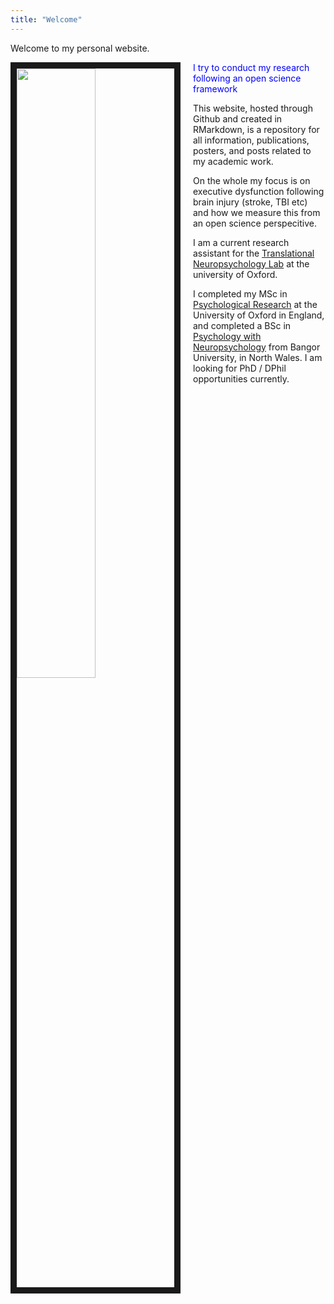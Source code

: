 ```yaml
---
title: "Welcome"
---
```

Welcome to my personal website. 

<img src="Sam_Webb_LabPhoto2.jpg" style="width:50%; border:10px solid; margin-right: 20px" align="left">


<span style="color:blue">I try to conduct my research following an open science framework</span>

This website, hosted through Github and created in RMarkdown, is a repository for all information, publications, posters, and posts related to my academic work. 

On the whole my focus is on executive dysfunction following brain injury (stroke, TBI etc) and how we measure this from an open science perspecitive. 

I am a current research assistant for the [Translational Neuropsychology Lab](https://www.psy.ox.ac.uk/research/translational-neuropsychology) at the university of Oxford. 

I completed my MSc in [Psychological Research](https://www.ox.ac.uk/admissions/graduate/courses/msc-psychological-research?wssl=1) at the University of Oxford in England, and completed a BSc in [Psychology with Neuropsychology](https://www.bangor.ac.uk/courses/undergraduate/C801-Psychology-with-Neuropsychology) from Bangor University, in North Wales. I am looking for PhD / DPhil opportunities currently. 


